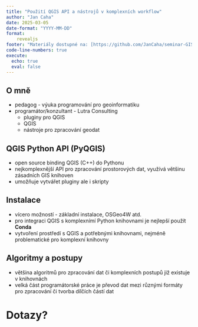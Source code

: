```yaml
---
title: "Použití QGIS API a nástrojů v komplexních workflow"
author: "Jan Caha"
date: 2025-03-05
date-format: "YYYY-MM-DD"
format: 
    revealjs
footer: "Materiály dostupné na: [https://github.com/JanCaha/seminar-GIS_Ostrava_2025](https://github.com/JanCaha/seminar-GIS_Ostrava_2025)"
code-line-numbers: true
execute:
  echo: true
  eval: false
---
```


## O mně

- pedagog - výuka programování pro geoinformatiku
- programátor/konzultant - Lutra Consulting
  - pluginy pro QGIS
  - QGIS 
  - nástroje pro zpracování geodat

## QGIS Python API (PyQGIS)

- open source binding QGIS (C++) do Pythonu
- nejkomplexnější API pro zpracování prostorových dat, využívá většinu zásadních GIS knihoven
- umožňuje vytvářet pluginy ale i skripty  

## Instalace

- vícero možností - základní instalace, OSGeo4W atd.
- pro integraci QGIS s komplexnímí Python knihovnami je nejlepší použít **Conda**
- vytvoření prostředí s QGIS a potřebnými knihovnami, nejméně problematické pro komplexní knihovny

## Algoritmy a postupy

- většina algoritmů pro zpracování dat či komplexních postupů již existuje v knihovnách
- velká část programátorské práce je převod dat mezi různými formáty pro zpracování či tvorba dílčích částí dat

# Dotazy? {.center}